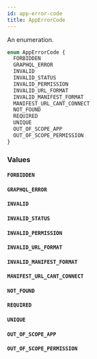 ```yaml
---
id: app-error-code
title: AppErrorCode
---
```


An enumeration.

```graphql
enum AppErrorCode {
  FORBIDDEN
  GRAPHQL_ERROR
  INVALID
  INVALID_STATUS
  INVALID_PERMISSION
  INVALID_URL_FORMAT
  INVALID_MANIFEST_FORMAT
  MANIFEST_URL_CANT_CONNECT
  NOT_FOUND
  REQUIRED
  UNIQUE
  OUT_OF_SCOPE_APP
  OUT_OF_SCOPE_PERMISSION
}
```

### Values

#### `FORBIDDEN`

#### `GRAPHQL_ERROR`

#### `INVALID`

#### `INVALID_STATUS`

#### `INVALID_PERMISSION`

#### `INVALID_URL_FORMAT`

#### `INVALID_MANIFEST_FORMAT`

#### `MANIFEST_URL_CANT_CONNECT`

#### `NOT_FOUND`

#### `REQUIRED`

#### `UNIQUE`

#### `OUT_OF_SCOPE_APP`

#### `OUT_OF_SCOPE_PERMISSION`
